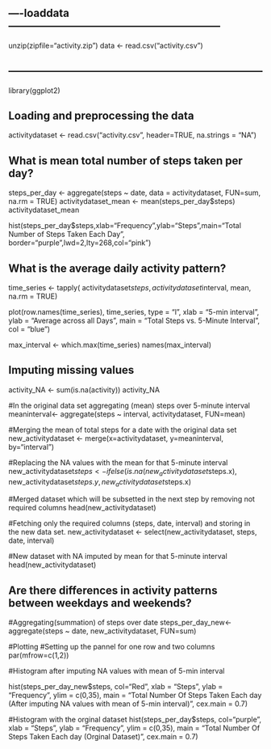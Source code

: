 ## ----loaddata------------------------------------------------------------
unzip(zipfile="activity.zip")
data <- read.csv("activity.csv")


## ------------------------------------------------------------------------
library(ggplot2)


## Loading and preprocessing the data
activitydataset <- read.csv("activity.csv", header=TRUE, na.strings = "NA") 


## What is mean total number of steps taken per day?
 

steps_per_day <- aggregate(steps ~ date, data = activitydataset, FUN=sum, na.rm = TRUE)
activitydataset_mean <-    mean(steps_per_day$steps)
activitydataset_mean


hist(steps_per_day$steps,xlab="Frequency",ylab="Steps",main="Total Number of Steps Taken Each Day", border="purple",lwd=2,lty=268,col="pink")

## What is the average daily activity pattern?

time_series <- tapply( activitydataset$steps,  activitydataset$interval, mean, na.rm = TRUE)

plot(row.names(time_series), time_series, type = "l", xlab = "5-min interval", 
     ylab = "Average across all Days", main = "Total Steps vs. 5-Minute Interval", 
     col = "blue")

max_interval <- which.max(time_series)
names(max_interval)

## Imputing missing values

activity_NA <- sum(is.na(activity))
activity_NA


#In the original data set aggregating (mean) steps over 5-minute interval
meaninterval<- aggregate(steps ~ interval, activitydataset, FUN=mean)

#Merging the mean of total steps for a date with the original data set
new_activitydataset <- merge(x=activitydataset, y=meaninterval, by="interval")

#Replacing the NA values with the mean for that 5-minute interval
new_activitydataset$steps <- ifelse(is.na(new_activitydataset$steps.x), new_activitydataset$steps.y, new_activitydataset$steps.x)

#Merged dataset which will be subsetted in the next step by removing not required columns
head(new_activitydataset)


#Fetching only the required columns (steps, date, interval) and storing in the new data set.
new_activitydataset <- select(new_activitydataset, steps, date, interval)

#New dataset with NA imputed by mean for that 5-minute interval
head(new_activitydataset)



## Are there differences in activity patterns between weekdays and weekends?
#Aggregating(summation) of steps over date
steps_per_day_new<- aggregate(steps ~ date, new_activitydataset, FUN=sum)

#Plotting
#Setting up the pannel for one row and two columns
par(mfrow=c(1,2))

#Histogram after imputing NA values with mean of 5-min interval

hist(steps_per_day_new$steps, 
     col="Red",
     xlab = "Steps", 
     ylab = "Frequency",
     ylim = c(0,35),
     main = "Total Number Of Steps Taken Each day \n(After imputing NA values with \n mean of 5-min interval)",
     cex.main = 0.7)

#Histogram with the orginal dataset
hist(steps_per_day$steps, 
     col="purple", 
     xlab = "Steps", 
     ylab = "Frequency",
     ylim = c(0,35),
     main = "Total Number Of Steps Taken Each day \n(Orginal Dataset)",
     cex.main = 0.7)

